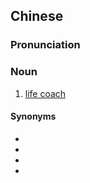 {{also|人生教练}}
==Chinese==
{{zh-forms|s=人生教练|type=22}}

===Pronunciation===
{{zh-pron
|m=rénshēng jiàoliàn
|c=jan4 sang1 gaau3 lin6
|cat=n
}}

===Noun===
{{zh-noun}}

# [[life coach]]

====Synonyms====
* {{zh-l|人生導師}}
* {{zh-l|生活導師}}
* {{zh-l|生活教練}}
* {{zh-l|生命教練}}

{{zh-cat|Occupations}}